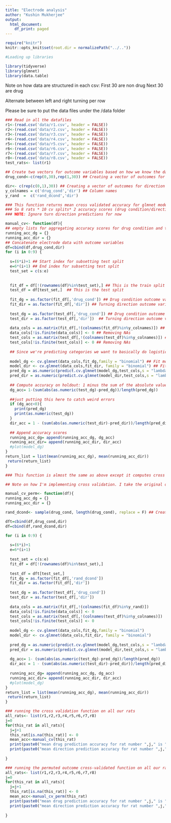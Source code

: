 ```yaml
---
title: "Electrode analysis"
author: "Kushin Mukherjee"
output:
  html_document:
    df_print: paged
---
```



```r
require("knitr")
knitr::opts_knit$set(root.dir = normalizePath("../..")) 

```

```r

#Loading up libraries

library(tidyverse)
library(glmnet)
library(data.table)
```

Note on how data are structured in each csv:
First 30 are non drug 
Next 30 are drug 

Alternate between left and right turning per row

Please be sure to put the data files under the /data folder

```r
### Read in all the datafiles
r1<-(read.csv('data/r1.csv', header = FALSE))
r2<-(read.csv('data/r2.csv', header = FALSE))
r3<-(read.csv('data/r3.csv', header = FALSE))
r4<-(read.csv('data/r4.csv', header = FALSE))
r5<-(read.csv('data/r5.csv', header = FALSE))
r6<-(read.csv('data/r6.csv', header = FALSE))
r7<-(read.csv('data/r7.csv', header = FALSE))
r8<-(read.csv('data/r8.csv', header = FALSE))
test_rats<- list(r1)

## Create two vectors for outcome variables based on how we know the data are structured
drug_cond<-c(rep(0,30),rep(1,30)) ## Creating a vector of outcomes for drug condition

dir<- c(rep(c(0,1),30)) ## Creating a vector of outcomes for direction
y_colnames = c('drug_cond','dir') ## Column names 
y_rand  =  c('rand_dcond','dir')
```


```r
### This function returns mean cross validated accuracy for glmnet models for each rat
### So 8 rats * 10 cv splits* 2 accuracy scores (drug condition/direction)
### NOTE: Ignore turn direction predictions for now

manual_cv<- function(df){
## empty lists for aggregating accuracy scores for drug condition and turn direction
running_acc_dg = {} 
running_acc_dir = {}
## Concatenate electrode data with outcome variables
df=cbind(df,drug_cond,dir)
for (i in 0:9) {
 
  s=(6*i)+1 ## Start index for subsetting test split
  e=6*(i+1) ## End index for subsetting test split
  test_set = c(s:e) 
  
  
  fit_df = df[!(rownames(df)%in%test_set),] ## This is the train split 
  test_df = df[test_set,]  ## This is the test split 
  
  fit_dg = as.factor(fit_df[,'drug_cond']) ## Drug condition outcome variables for train split
  fit_dir = as.factor(fit_df[,'dir']) ## Turning direction outcome variables for train split
  
  test_dg = as.factor(test_df[,'drug_cond']) ## Drug condition outcome variables for test split
  test_dir = as.factor(test_df[,'dir'])  ## Turning direction outcome variables for test split
  
  data_cols = as.matrix(fit_df[,!(colnames(fit_df)%in%y_colnames)]) ## predictor variables for train split 
  data_cols[!is.finite(data_cols)] <- 0 ## Removing NAs
  test_cols = as.matrix(test_df[,!(colnames(test_df)%in%y_colnames)]) ## predictor variables for test split
  test_cols[!is.finite(test_cols)] <- 0 ## Removing NAs
  
  ## Since we're predicting categories we want to basically do logistic regression. So we use the binomial family in glmnet
  
  model_dg <- cv.glmnet(data_cols,fit_dg,family = "binomial") ## Fit model for drug condition
  model_dir <- cv.glmnet(data_cols,fit_dir, family = "binomial") ## Fit model for turning direction
  pred_dg = as.numeric(predict.cv.glmnet(model_dg,test_cols,s = "lambda.min", type= 'class')) ## Predict drug condition on holdout
  pred_dir = as.numeric(predict.cv.glmnet(model_dir,test_cols,s = "lambda.min",type= 'class'))  ## Predict turning direction on holdout
  
  ## Compute accuracy on holdout: 1 minus the sum of the absolute value of the differences between predictions and true values divided by the number of values we predicted 
  dg_acc= 1-(sum(abs(as.numeric(test_dg)-pred_dg))/length(pred_dg)) 
  
  ##just putting this here to catch weird errors
  if (dg_acc<0){
    print(pred_dg)
    print(as.numeric(test_dg))
  }
  dir_acc = 1 - (sum(abs(as.numeric(test_dir)-pred_dir))/length(pred_dir))
  
  ## Append accuracy scores
  running_acc_dg= append(running_acc_dg, dg_acc)
  running_acc_dir= append(running_acc_dir, dir_acc)
  #plot(model_dg)
}
return_list = list(mean(running_acc_dg), mean(running_acc_dir))
 return(return_list)
}
```






```r
### This function is almost the same as above except it computes cross validated accuracy for when the outcome labels for drug condition are permuted. Ignore turning direction for now

## Note on how I'm implementing cross validation. I take the original outcome vector for drug condition and permute them. Now, for each train-test split I fit the electrode data on these permuted labels. For the hold out data, I get the model predictions and compare them to the *actual* outcome labels, *not* the scrambled outcomes corresponding to those data rows

manual_cv_perm<- function(df){
running_acc_dg = {}
running_acc_dir = {}

rand_dcond<- sample(drug_cond, length(drug_cond), replace = F) ## Creating a scrambled vector of outcomes for drug condition

dft=cbind(df,drug_cond,dir)
df=cbind(df,rand_dcond,dir)

for (i in 0:9) {
  
  s=(6*i)+1
  e=6*(i+1)
  
  test_set = c(s:e) 
  fit_df = df[!(rownames(df)%in%test_set),]
  
  test_df = dft[test_set,]
  fit_dg = as.factor(fit_df[,'rand_dcond'])
  fit_dir = as.factor(fit_df[,'dir'])
  
  test_dg = as.factor(test_df[,'drug_cond'])
  test_dir = as.factor(test_df[,'dir'])
  
  data_cols = as.matrix(fit_df[,!(colnames(fit_df)%in%y_rand)])
  data_cols[!is.finite(data_cols)] <- 0
  test_cols = as.matrix(test_df[,!(colnames(test_df)%in%y_colnames)])
  test_cols[!is.finite(test_cols)] <- 0
  
  model_dg <- cv.glmnet(data_cols,fit_dg,family = "binomial")
  model_dir <- cv.glmnet(data_cols,fit_dir, family = "binomial")
  
  pred_dg = as.numeric(predict.cv.glmnet(model_dg,test_cols,s = "lambda.min", type= 'class'))
  pred_dir = as.numeric(predict.cv.glmnet(model_dir,test_cols,s = "lambda.min",type= 'class'))
  
  dg_acc= 1- (sum(abs(as.numeric(test_dg)-pred_dg))/length(pred_dg))
  dir_acc = 1 - (sum(abs(as.numeric(test_dir)-pred_dir))/length(pred_dir))
  
  running_acc_dg= append(running_acc_dg, dg_acc)
  running_acc_dir= append(running_acc_dir, dir_acc)
  #plot(model_dg)
}
return_list = list(mean(running_acc_dg), mean(running_acc_dir))
 return(return_list)
}
```


```r
### running the cross validation function on all our rats
all_rats<- list(r1,r2,r3,r4,r5,r6,r7,r8)
j=0
for(this_rat in all_rats){
  j=j+1
  this_rat[is.na(this_rat)] <- 0
  mean_acc<-manual_cv(this_rat)
  print(paste0("mean drug prediction accuracy for rat number ",j," is ",mean_acc[1]))
  print(paste0("mean direction prediction accuracy for rat number ",j," is ",mean_acc[2]))
  
}

```


```r
### running the permuted outcome cross-validated function on all our rats
all_rats<- list(r1,r2,r3,r4,r5,r6,r7,r8)
j=0
for(this_rat in all_rats){
  j=j+1
  this_rat[is.na(this_rat)] <- 0
  mean_acc<-manual_cv_perm(this_rat)
  print(paste0("mean drug prediction accuracy for rat number ",j," is ",mean_acc[1]))
  print(paste0("mean direction prediction accuracy for rat number ",j," is ",mean_acc[2]))
  
}

```



